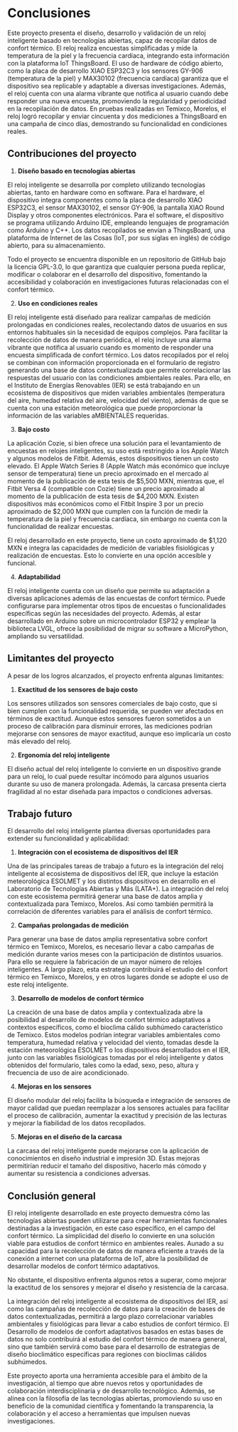 # Conclusiones

Este proyecto presenta el diseño, desarrollo y validación de un reloj inteligente basado en tecnologías abiertas, capaz de recopilar datos de confort térmico. El reloj realiza encuestas simplificadas y mide la temperatura de la piel y la frecuencia cardíaca, integrando esta información con la plataforma IoT ThingsBoard. El uso de hardware de código abierto, como la placa de desarrollo XIAO ESP32C3 y los sensores GY-906 (temperatura de la piel) y MAX30102 (frecuencia cardíaca) garantiza que el dispositivo sea replicable y adaptable a diversas investigaciones. Además, el reloj cuenta con una alarma vibrante que notifica al usuario cuando debe responder una nueva encuesta, promoviendo la regularidad y periodicidad en la recopilación de datos. En pruebas realizadas en Temixco, Morelos, el reloj logró recopilar y enviar cincuenta y dos mediciones a ThingsBoard en una campaña de cinco días, demostrando su funcionalidad en condiciones reales. \newline

## Contribuciones del proyecto \newline

1. **Diseño basado en tecnologías abiertas**

El reloj inteligente se desarrolla por completo utilizando tecnologías abiertas, tanto en hardware como en software. Para el hardware, el dispositivo integra componentes como la placa de desarrollo XIAO ESP32C3, el sensor MAX30102, el sensor GY-906, la pantalla XIAO Round Display y otros componentes electrónicos. Para el software, el dispositivo se programa utilizando Arduino IDE, empleando lenguajes de programación como Arduino y C++. Los datos recopilados se envían a ThingsBoard, una plataforma de Internet de las Cosas (IoT, por sus siglas en inglés) de código abierto, para su almacenamiento.

Todo el proyecto se encuentra disponible en un repositorio de GitHub bajo la licencia GPL-3.0, lo que garantiza que cualquier persona pueda replicar, modificar o colaborar en el desarrollo del dispositivo, fomentando la accesibilidad y colaboración en investigaciones futuras relacionadas con el confort térmico. \newline


\clearpage

2. **Uso en condiciones reales**

El reloj inteligente está diseñado para realizar campañas de medición prolongadas en condiciones reales, recolectando datos de usuarios en sus entornos habituales sin la necesidad de equipos complejos. Para facilitar la recolección de datos de manera periódica, el reloj incluye una alarma vibrante que notifica al usuario cuando es momento de responder una encuesta simplificada de confort térmico. Los datos recopilados por el reloj se combinan con información proporcionada en el formulario de registro generando una base de datos contextualizada que permite correlacionar las respuestas del usuario con las condiciones ambientales reales. Para ello, en el Instituto de Energías Renovables (IER) se está trabajando en un ecosistema de dispositivos que miden variables ambientales (temperatura del aire, humedad relativa del aire, velocidad del viento), además de que se cuenta con una estación meteorológica que puede proporcionar la información de las variables aMBIENTALES requeridas. \newline


3. **Bajo costo**

La aplicación Cozie, si bien ofrece una solución para el levantamiento de encuestas en relojes inteligentes, su uso está restringido a los Apple Watch y algunos modelos de Fitbit. Además, estos dispositivos tienen un costo elevado. El Apple Watch Series 8 (Apple Watch más económico que incluye sensor de temperatura) tiene un precio aproximado en el mercado al momento de la publicación de esta tesis de $5,500 MXN, mientras que, el Fitbit Versa 4 (compatible con Cozie) tiene un precio aproximado al momento de la publicación de esta tesis de $4,200 MXN. Existen dispositivos más económicos como el Fitbit Inspire 3 por un precio aproximado de $2,000 MXN que cumplen con la función de medir la temperatura de la piel y frecuencia cardíaca, sin embargo no cuenta con la funcionalidad de realizar encuestas.

El reloj desarrollado en este proyecto, tiene un costo aproximado de $1,120 MXN e integra las capacidades de medición de variables fisiológicas y realización de encuestas. Esto lo convierte en una opción accesible y funcional. \newline

4. **Adaptabilidad**

El reloj inteligente cuenta con un diseño que permite su adaptación a diversas aplicaciones además de las encuestas de confort térmico. Puede configurarse para implementar otros tipos de encuestas o funcionalidades específicas según las necesidades del proyecto. Además, al estar desarrollado en Arduino sobre un microcontrolador ESP32 y emplear la biblioteca LVGL, ofrece la posibilidad de migrar su software a MicroPython, ampliando su versatilidad. \newline

\clearpage

## Limitantes del proyecto

A pesar de los logros alcanzados, el proyecto enfrenta algunas limitantes: \newline

1. **Exactitud de los sensores de bajo costo**


Los sensores utilizados son sensores comerciales de bajo costo, que si bien cumplen con la funcionalidad requerida, se pueden ver afectados en términos de exactitud. Aunque estos sensores fueron sometidos a un proceso de calibración para disminuir errores, las mediciones podrían mejorarse con sensores de mayor exactitud, aunque eso implicaría un costo más elevado del reloj. \newline

2. **Ergonomía del reloj inteligente**

El diseño actual del reloj inteligente lo convierte en un dispositivo grande para un reloj, lo cual puede resultar incómodo para algunos usuarios durante su uso de manera prolongada. Además, la carcasa presenta cierta fragilidad al no estar diseñada para impactos o condiciones adversas. \newline


## Trabajo futuro

El desarrollo del reloj inteligente plantea diversas oportunidades para extender su funcionalidad y aplicabilidad: \newline

1. **Integración con el ecosistema de dispositivos del IER**

Una de las principales tareas de trabajo a futuro es la integración del reloj inteligente al ecosistema de dispositivos del IER, que incluye la estación meteorológica ESOLMET y los distintos dispositivos en desarrollo en el Laboratorio de Tecnologías Abiertas y Más (LATA+). La integración del reloj con este ecosistema permitirá generar una base de datos amplia y contextualizada para Temixco, Morelos. Así como también permitirá la correlación de diferentes variables para el análisis de confort térmico.  \newline

2. **Campañas prolongadas de medición**

Para generar una base de datos amplia representativa sobre confort térmico en Temixco, Morelos, es necesario llevar a cabo campañas de medición durante varios meses con la participación de distintos usuarios. Para ello se requiere la fabricación de un mayor número de relojes inteligentes. A largo plazo, esta estrategia contribuirá el estudio del confort térmico en Temixco, Morelos, y en otros lugares donde se adopte el uso de este reloj inteligente. \newline

3. **Desarrollo de modelos de confort térmico** 

La creación de una base de datos amplia y contextualizada abre la posibilidad al desarrollo de modelos de confort térmico adaptativos a contextos específicos, como el bioclima cálido subhúmedo característico de Temixco. Estos modelos podrían integrar variables ambientales como temperatura, humedad relativa y velocidad del viento, tomadas desde la estación meteorológica ESOLMET o los dispositivos desarrollados en el IER, junto con las variables fisiológicas tomadas por el reloj inteligente y datos obtenidos del formulario, tales como la edad, sexo, peso, altura y frecuencia de uso de aire acondicionado. \newline


4. **Mejoras en los sensores**

El diseño modular del reloj facilita la búsqueda e integración de sensores de mayor calidad que puedan reemplazar a los sensores actuales para facilitar el proceso de calibración, aumentar la exactitud y precisión de las lecturas y mejorar la fiabilidad de los datos recopilados. \newline


5. **Mejoras en el diseño de la carcasa**

La carcasa del reloj inteligente puede mejorarse con la aplicación de conocimientos en diseño industrial e impresión 3D. Estas mejoras permitirían reducir el tamaño del dispositivo, hacerlo más cómodo y aumentar su resistencia a condiciones adversas. \newline

## Conclusión general


El reloj inteligente desarrollado en este proyecto demuestra cómo las tecnologías abiertas pueden utilizarse para crear herramientas funcionales destinadas a la investigación, en este caso específico, en el campo del confort térmico. La simplicidad del diseño lo convierte en una solución viable para estudios de confort térmico en ambientes reales. Aunado a su capacidad para la recolección de datos de manera eficiente a través de la conexión a internet con una plataforma de IoT, abre la posibilidad de desarrollar modelos de confort térmico adaptativos.

No obstante, el dispositivo enfrenta algunos retos a superar, como mejorar la exactitud de los sensores y mejorar el diseño y resistencia de la carcasa.

La integración del reloj inteligente al ecosistema de dispositivos del IER, así como las campañas de recolección de datos para la creación de bases de datos contextualizadas, permitirá a largo plazo correlacionar variables ambientales y fisiológicas para llevar a cabo estudios de confort térmico. El Desarrollo de modelos de confort adaptativos basados en estas bases de datos no solo contribuirá al estudio del confort térmico de manera general, sino que también servirá como base para el desarrollo de estrategias de diseño bioclimático específicas para regiones con bioclimas cálidos subhúmedos.

Este proyecto aporta una herramienta accesible para el ámbito de la investigación, al tiempo que abre nuevos retos y oportunidades de colaboración interdisciplinaria y de desarrollo tecnológico. Además, se alinea con la filosofía de las tecnologías abiertas, promoviendo su uso en beneficio de la comunidad científica y fomentando la transparencia, la colaboración y el acceso a herramientas que impulsen nuevas investigaciones.

